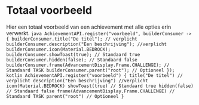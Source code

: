 
# Totaal voorbeeld
Hier een totaal voorbeeld van een achievement met alle opties erin verwerkt.
<Tabs groupId='language' queryString>
  <TabItem value="java" label="Java" default>
    ```java
    AchievementAPI.register("voorbeeld", builderConsumer -> {
        builderConsumer.title("De titel"); // verplicht
        builderConsumer.description("Een beschrijving"); //verplicht
        builderConsumer.icon(Material.BEDROCK);
        builderConsumer.showToast(true); // Standaard true
        builderConsumer.hidden(false); // Standaard false
        builderConsumer.frame(AdvancementDisplay.Frame.CHALLENGE); // Standaard TASK
        builderConsumer.parent("root"); // Optioneel
    });
    ```
  </TabItem>
  <TabItem value="kotlin" label="Kotlin">
    ```kotlin
    AchievementAPI.register("voorbeeld") {
        title("De titel") // verplicht
        description("Een beschrijving") //verplicht
        icon(Material.BEDROCK)
        showToast(true) // Standaard true
        hidden(false) // Standaard false
        frame(AdvancementDisplay.Frame.CHALLENGE) // Standaard TASK
        parent("root") // Optioneel
    }
    ```
</TabItem>
</Tabs>